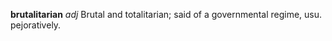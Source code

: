 '''brutalitarian''' ''adj'' Brutal and totalitarian; said of a governmental regime, usu. pejoratively.